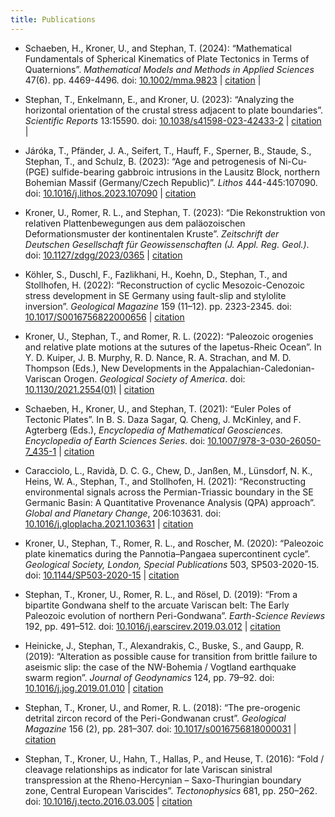 ```yaml
---
title: Publications
---
```


-   Schaeben, H., Kroner, U., and Stephan, T. (2024): "Mathematical Fundamentals of Spherical Kinematics of Plate Tectonics in Terms of Quaternions". *Mathematical Models and Methods in Applied Sciences* 47(6). pp. 4469-4496. doi: [10.1002/mma.9823](https://doi.org/10.1002/mma.9823) \| [citation](/publications/Schaeben2024_MMAS.bib) \| [<i class="bi bi-file-pdf-fill"></i>](publications/Schaeben2024_MMAS.pdf)

-   Stephan, T., Enkelmann, E., and Kroner, U. (2023): "Analyzing the horizontal orientation of the crustal stress adjacent to plate boundaries". *Scientific Reports* 13:15590. doi: [10.1038/s41598-023-42433-2](https://doi.org/10.1038/s41598-023-42433-2) \| [citation](publications/Stephan2023_SciRep.bib) \| [<i class="bi bi-file-pdf-fill"></i>](publications/Stephan2023_SciRep.pdf) 

-   Járóka, T., Pfänder, J. A., Seifert, T., Hauff, F., Sperner, B., Staude, S., Stephan, T., and Schulz, B. (2023): "Age and petrogenesis of Ni-Cu-(PGE) sulfide-bearing gabbroic intrusions in the Lausitz Block, northern Bohemian Massif (Germany/Czech Republic)". *Lithos* 444-445:107090. doi: [10.1016/j.lithos.2023.107090](https://doi.org/10.1016/j.lithos.2023.107090) \| [citation](publications/Jaroka2023_LITHOS.bib.bib)

-   Kroner, U., Romer, R. L., and Stephan, T. (2023): "Die Rekonstruktion von relativen Plattenbewegungen aus dem paläozoischen Deformationsmuster der kontinentalen Kruste". *Zeitschrift der Deutschen Gesellschaft für Geowissenschaften (J. Appl. Reg. Geol.)*. doi: [10.1127/zdgg/2023/0365](https://doi.org/10.1127/zdgg/2023/0365) \| [citation](publications/Kroner2023_ZDGG.bib)

-   Köhler, S., Duschl, F., Fazlikhani, H., Koehn, D., Stephan, T., and Stollhofen, H. (2022): "Reconstruction of cyclic Mesozoic-Cenozoic stress development in SE Germany using fault-slip and stylolite inversion". *Geological Magazine* 159 (11–12). pp. 2323-2345. doi: [10.1017/S0016756822000656](https://doi.org/10.1017/S0016756822000656) \| [citation](publications/Koehler2022_GeoMag.bib)

-   Kroner, U., Stephan, T., and Romer, R. L. (2022): "Paleozoic orogenies and relative plate motions at the sutures of the Iapetus-Rheic Ocean". In Y. D. Kuiper, J. B. Murphy, R. D. Nance, R. A. Strachan, and M. D. Thompson (Eds.), New Developments in the Appalachian-Caledonian-Variscan Orogen. *Geological Society of America*. doi: [10.1130/2021.2554(01)](https://doi.org/10.1130/2021.2554(01)) \| [citation](publications/Kroner2022_GSA.bib)

-   Schaeben, H., Kroner, U., and Stephan, T. (2021): "Euler Poles of Tectonic Plates". In B. S. Daza Sagar, Q. Cheng, J. McKinley, and F. Agterberg (Eds.), *Encyclopedia of Mathematical Geosciences. Encyclopedia of Earth Sciences Series*. doi: [10.1007/978-3-030-26050-7_435-1](https://doi.org/10.1007/978-3-030-26050-7_435-1) \| [citation](publications/Schaeben2022_Springer.bib)

-   Caracciolo, L., Ravidà, D. C. G., Chew, D., Janßen, M., Lünsdorf, N. K., Heins, W. A., Stephan, T., and Stollhofen, H. (2021): "Reconstructing environmental signals across the Permian-Triassic boundary in the SE Germanic Basin: A Quantitative Provenance Analysis (QPA) approach". *Global and Planetary Change*, 206:103631. doi: [10.1016/j.gloplacha.2021.103631](https://doi.org/10.1016/j.gloplacha.2021.103631) \| [citation](publications/Carraciolo2021_GPC.bib)

-   Kroner, U., Stephan, T., Romer, R. L., and Roscher, M. (2020): "Paleozoic plate kinematics during the Pannotia–Pangaea supercontinent cycle". *Geological Society, London, Special Publications* 503, SP503-2020-15. doi: [10.1144/SP503-2020-15](https://doi.org/10.1144/SP503-2020-15) \| [citation](publications/Kroner2020_GS.bib)

-   Stephan, T., Kroner, U., Romer, R. L., and Rösel, D. (2019): "From a bipartite Gondwana shelf to the arcuate Variscan belt: The Early Paleozoic evolution of northern Peri-Gondwana". *Earth-Science Reviews* 192, pp. 491–512. doi: [10.1016/j.earscirev.2019.03.012](https://doi.org/10.1016/j.earscirev.2019.03.012) \| [citation](publications/Stephan2019_ESR.bib)

-   Heinicke, J., Stephan, T., Alexandrakis, C., Buske, S., and Gaupp, R. (2019): "Alteration as possible cause for transition from brittle failure to aseismic slip: the case of the NW-Bohemia / Vogtland earthquake swarm region". *Journal of Geodynamics* 124, pp. 79–92. doi: [10.1016/j.jog.2019.01.010](https://doi.org/10.1016/j.jog.2019.01.010) \| [citation](publications/Heinicke2019_JG.bib)

-   Stephan, T., Kroner, U., and Romer, R. L. (2018): "The pre-orogenic detrital zircon record of the Peri-Gondwanan crust". *Geological Magazine* 156 (2), pp. 281–307. doi: [10.1017/s0016756818000031](https://doi.org/10.1017/s0016756818000031) \| [citation](publications/Stephan2019_GeolMag.bib)

-   Stephan, T., Kroner, U., Hahn, T., Hallas, P., and Heuse, T. (2016): "Fold / cleavage relationships as indicator for late Variscan sinistral transpression at the Rheno-Hercynian – Saxo-Thuringian boundary zone, Central European Variscides". *Tectonophysics* 681, pp. 250–262. doi: [10.1016/j.tecto.2016.03.005](https://doi.org/10.1016/j.tecto.2016.03.005) \| [citation](publications/Stephan2016_TECTONO.bib)
